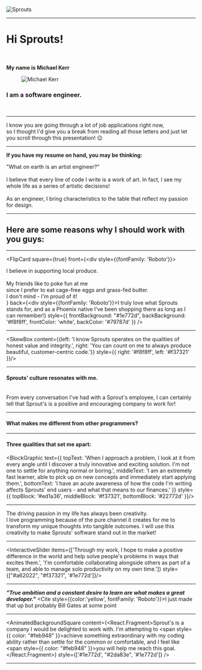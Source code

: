 

<div style={{ padding: '10vw 19vw', maxWidth: '70vw', background: 'white', display: 'flex', alignItems: 'center', justifyContent: 'center', margin: '0 auto', boxShadow: '0 0 30px #bfbfbf'}}>
  <img className='company-logo' src='https://about.sprouts.com/wp-content/uploads/2017/10/Sprouts_Logo_Vintage_Wood.png' alt='Sprouts'/>
</div>

---


# Hi Sprouts!
<br/>

**My name is Michael Kerr** 
<figure style={{ margin: '20px 0' }}>
  <img className='profile-picture' src={profile} alt='Michael Kerr' style={{ borderRadius: '50%', width: '340px', height: 'auto', margin: '0 auto' }}/>
</figure>

### I am a software engineer.

<br/>

---


<div className='textbox-small-square' style={{ background: '#1e772d', color: '#f8f8ff' }}>
  I know you are going through a lot of job applications right now,
  <br/>
  so I thought I'd give you a break from reading all those letters and just let you scroll through this presentation! 😉
</div>

<ResumeAnimation />

---



**If you have my resume on hand, you may be thinking:**

<div className='textbox-uppercase-square' style={{ background: '#f8f8ff', fontFamily: 'Roboto'}}>
  "What on earth is an artist engineer?"
</div>

<br/>

<div className='textbox-medium-square' style={{ background: '#f8f8ff', color: '#79787d', fontFamily: 'Roboto' }}>
  I believe that every line of code I write is a work of art. In fact, I see my whole life as a series of artistic decisions!
  <br/>
  <br/>
  As an engineer, I bring <span style={{ color: "#f37321"}}>characteristics</span> to the table that <span style={{ color: "#f37321"}}>reflect</span> my passion for design.
</div>

---


## Here are some reasons why I should work with you guys:

---



<FlipCard square={true} front={<div style={{fontFamily: 'Roboto'}}><div>I believe in supporting local produce.</div><br/><div>My friends like to poke fun at me <br/> since I prefer to eat cage-free eggs and grass-fed butter.<br/> I don't mind - I'm proud of it!</div></div>} back={<div style={{fontFamily: 'Roboto'}}>I truly love what Sprouts stands for, and as a Phoenix native I've been shopping there as long as I can remember!</div>} style={{ frontBackground: "#1e772d", backBackground: '#f8f8ff', frontColor: 'white', backColor: '#79787d' }} />

---



<SkewBox content={{left: 'I know Sprouts operates on the qualities of honest value and integrity.', right: 'You can count on me to always produce beautiful, customer-centric code.'}} style={{ right: '#f8f8ff', left: '#f37321' }}/>

---


#### Sprouts' culture resonates with me.
<br/>
<div className='textbox-medium-square' style={{ background: 'white', color: '#79787d', fontFamily: 'Roboto' }}>From every conversation I've had with a Sprout's employee, I can certainly tell that Sprout's is a positive and encouraging company to work for!</div>

---



#### What makes me different from other programmers?

---


#### Three qualities that set me apart:

<BlockGraphic 
  text={{
    topText: 'When I approach a problem, I look at it from every angle until I discover a truly innovative and exciting solution. I\'m not one to settle for anything normal or boring.', 
    middleText: 'I am an extremely fast learner, able to pick up on new concepts and immediately start applying them.', 
    bottomText: 'I have an acute awareness of how the code I\'m writing affects Sprouts\' end users - and what that means to our finances.'
  }} 
  style={{ 
    topBlock: '#ed1a36', 
    middleBlock: '#f37321', 
    bottomBlock: '#22772d' 
  }}/>


---


<CircleAnimation color='#a62022'/>

<div className='textbox-medium-square' style={{ background: '#a62022', color: 'white', fontFamily: 'Roboto' }}>
  The driving <span style={{ color: '#e8f000' }}>passion</span> in my life has always been <span style={{ color: '#e8f000' }}>creativity.</span>
  <br/>
  I love <span style={{ color: '#e8f000' }}>programming</span> because of the pure channel it creates for me to transform my <span style={{ color: '#e8f000' }}>unique thoughts</span> into <span style={{ color: '#e8f000' }}>tangible outcomes.</span> I will use this <span style={{ color: '#e8f000' }}>creativity</span> to make <span style={{ color: '#e8f000' }}>Sprouts'</span> software <span style={{ color: '#e8f000' }}>stand out</span> in the market!
</div>

---

<InteractiveSlider items={['Through my work, I hope to make a positive difference in the world and help solve people\'s problems in ways that excites them.', 'I\'m comfortable collaborating alongside others as part of a team, and able to manage solo productivity on my own time.']} style={["#a62022", "#f37321", '#1e772d']}/>

---



***"True ambition and a constant desire to learn are what makes a great developer."***
<Cite style={{color:'yellow', fontFamily: 'Roboto'}}>I just made that up but probably Bill Gates at some point</Cite>

---

<AnimatedBackgroundSquare content={<React.Fragment><span>Sprout's is a company I would be delighted to work with. I'm attempting to <span style={{ color: "#feb948" }}>achieve something extraordinary</span> with my coding ability rather than settle for the common or comfortable, and I feel like <span style={{ color: "#feb948" }}>you will help me reach this goal.</span></span></React.Fragment>} style={['#1e772d', "#2da83e", '#1e772d']} />

---



<HiringResourcesAlt primary='white' secondary="#a62022" font="'Roboto', sans-serif"/>